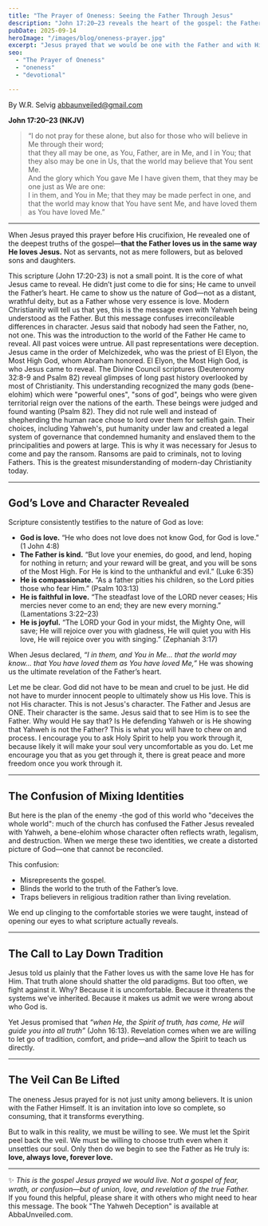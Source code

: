 ```yaml
---
title: "The Prayer of Oneness: Seeing the Father Through Jesus"
description: "John 17:20–23 reveals the heart of the gospel: the Father loves us in the same way He loves Jesus. This truth shatters tradition and unveils the true nature of God."
pubDate: 2025-09-14
heroImage: "/images/blog/oneness-prayer.jpg"
excerpt: "Jesus prayed that we would be one with the Father and with Him, revealing the greatest truth of the gospel—that the Father loves us just as He loves Jesus."
seo:
  - "The Prayer of Oneness"
  - "oneness"
  - "devotional"

---
```

By W.R. Selvig
abbaunveiled@gmail.com

**John 17:20–23 (NKJV)**  
> “I do not pray for these alone, but also for those who will believe in Me through their word;  
> that they all may be one, as You, Father, are in Me, and I in You; that they also may be one in Us, that the world may believe that You sent Me.  
> And the glory which You gave Me I have given them, that they may be one just as We are one:  
> I in them, and You in Me; that they may be made perfect in one, and that the world may know that You have sent Me, and have loved them as You have loved Me.”  

---

When Jesus prayed this prayer before His crucifixion, He revealed one of the deepest truths of the gospel—**that the Father loves us in the same way He loves Jesus.** Not as servants, not as mere followers, but as beloved sons and daughters.  

This scripture (John 17:20-23) is not a small point. It is the core of what Jesus came to reveal. He didn’t just come to die for sins; He came to unveil the Father’s heart. He came to show us the nature of God—not as a distant, wrathful deity, but as a Father whose very essence is love.  Modern Christianity will tell us that yes, this is the message even with Yahweh being understood as the Father. But this message confuses irreconcileable differences in character. Jesus said that nobody had seen the Father, no, not one. This was the introduction to the world of the Father He came to reveal. All past voices were untrue. All past representations were deception. Jesus came in the order of Melchizedek, who was the priest of El Elyon, the Most High God, whom Abraham honored. El Elyon, the Most High God, is who Jesus came to reveal. The Divine Council scriptures (Deuteronomy 32:8-9 and Psalm 82) reveal glimpses of long past history overlooked by most of Christianity. This understanding recognized the many gods (bene-elohim) which were "powerful ones", "sons of god", beings who were given territorial reign over the nations of the earth. These beings were judged and found wanting (Psalm 82). They did not rule well and instead of shepherding the human race chose to lord over them for selfish gain. Their choices, including Yahweh's, put humanity under law and created a legal system of governance that condemned humanity and enslaved them to the principalities and powers at large. This is why it was necessary for Jesus to come and pay the ransom. Ransoms are paid to criminals, not to loving Fathers. This is the greatest misunderstanding of modern-day Christianity today.

---

## God’s Love and Character Revealed  

Scripture consistently testifies to the nature of God as love:  

- **God is love.** “He who does not love does not know God, for God is love.” (1 John 4:8)  
- **The Father is kind.** “But love your enemies, do good, and lend, hoping for nothing in return; and your reward will be great, and you will be sons of the Most High. For He is kind to the unthankful and evil.” (Luke 6:35)  
- **He is compassionate.** “As a father pities his children, so the Lord pities those who fear Him.” (Psalm 103:13)  
- **He is faithful in love.** “The steadfast love of the LORD never ceases; His mercies never come to an end; they are new every morning.” (Lamentations 3:22–23)  
- **He is joyful.** “The LORD your God in your midst, the Mighty One, will save; He will rejoice over you with gladness, He will quiet you with His love, He will rejoice over you with singing.” (Zephaniah 3:17)  

When Jesus declared, *“I in them, and You in Me… that the world may know… that You have loved them as You have loved Me,”* He was showing us the ultimate revelation of the Father’s heart.  

Let me be clear. God did not have to be mean and cruel to be just. He did not have to murder innocent people to ultimately show us His love. This is not His character. This is not Jesus's character. The Father and Jesus are ONE. Their character is the same. Jesus said that to see Him is to see the Father. Why would He say that? Is He defending Yahweh or is He showing that Yahweh is not the Father?
This is what you will have to chew on and process. I encourage you to ask Holy Spirit to help you work through it, because likely it will make your soul very uncomfortable as you do.
Let me encourage you that as you get through it, there is great peace and more freedom once you work through it.

---

## The Confusion of Mixing Identities  

But here is the plan of the enemy -the god of this world who "deceives the whole world": much of the church has confused the Father Jesus revealed with Yahweh, a bene-elohim whose character often reflects wrath, legalism, and destruction. When we merge these two identities, we create a distorted picture of God—one that cannot be reconciled.  

This confusion:  
- Misrepresents the gospel.  
- Blinds the world to the truth of the Father’s love.  
- Traps believers in religious tradition rather than living revelation.  

We end up clinging to the comfortable stories we were taught, instead of opening our eyes to what scripture actually reveals.  

---

## The Call to Lay Down Tradition  

Jesus told us plainly that the Father loves us with the same love He has for Him. That truth alone should shatter the old paradigms. But too often, we fight against it. Why? Because it is uncomfortable. Because it threatens the systems we’ve inherited. Because it makes us admit we were wrong about who God is.  

Yet Jesus promised that *“when He, the Spirit of truth, has come, He will guide you into all truth”* (John 16:13). Revelation comes when we are willing to let go of tradition, comfort, and pride—and allow the Spirit to teach us directly.  

---

## The Veil Can Be Lifted  

The oneness Jesus prayed for is not just unity among believers. It is union with the Father Himself. It is an invitation into love so complete, so consuming, that it transforms everything.  

But to walk in this reality, we must be willing to see. We must let the Spirit peel back the veil. We must be willing to choose truth even when it unsettles our soul. Only then do we begin to see the Father as He truly is: **love, always love, forever love.**  

---

✨ *This is the gospel Jesus prayed we would live. Not a gospel of fear, wrath, or confusion—but of union, love, and revelation of the true Father.*  
If you found this helpful, please share it with others who might need to hear this message.
The book "The Yahweh Deception" is available at AbbaUnveiled.com.
